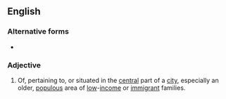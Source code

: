 {{also|innercity|inner city}}

==English==

===Alternative forms===
* {{l|en|innercity}}

===Adjective===
{{en-adj|head=[[inner]]-[[city]]}}

# Of, pertaining to, or situated in the [[central]] part of a [[city]], especially an older, [[populous]] area of [[low]]-[[income]] or [[immigrant]] families.